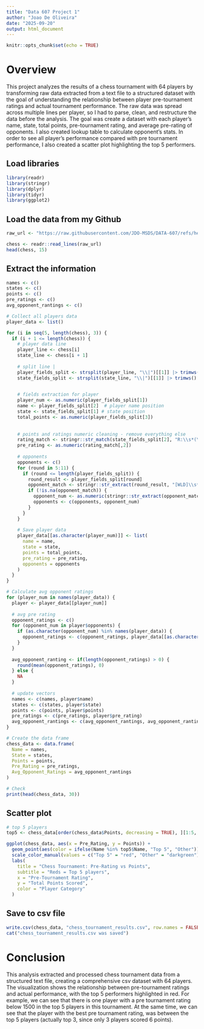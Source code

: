 ---
title: "Data 607 Project 1"
author: "Joao De Oliveira"
date: "2025-09-20"
output: html_document
---

```{r setup, include=FALSE}
knitr::opts_chunk$set(echo = TRUE)
```

# Overview
This project analyzes the results of a chess tournament with 64 players by transforming raw data extracted from a text file to a structured dataset with the goal of understanding the relationship between player pre-tournament ratings and actual tournament performance. The raw data was spread across multiple lines per player, so I had to parse, clean, and restructure the data before the analysis. The goal was create a dataset with each player's name, state, total points, pre-tournament rating, and average pre-rating of opponents. I also created lookup table to calculate opponent's stats. In order to see all player's performance compared with pre tournament performance, I also created a scatter plot highlighting the top 5 performers. 


## Load libraries
```{r}
library(readr)
library(stringr)
library(dplyr)
library(tidyr)
library(ggplot2)
```

## Load the data from my Github
```{r load-data}
raw_url <- "https://raw.githubusercontent.com/JDO-MSDS/DATA-607/refs/heads/main/Project%201/chess.txt"

chess <- readr::read_lines(raw_url)
head(chess, 15)
```

## Extract the information
```{r cont-store-data}
names <- c()
states <- c()
points <- c()
pre_ratings <- c()
avg_opponent_rantings <- c()

# Collect all players data
player_data <- list()

for (i in seq(5, length(chess), 3)) {
  if (i + 1 <= length(chess)) {
    # player data line
    player_line <- chess[i]
    state_line <- chess[i + 1]
  
    # split line |
    player_fields_split <- strsplit(player_line, "\\|")[[1]] |> trimws()
    state_fields_split <- strsplit(state_line, "\\|")[[1]] |> trimws()

  
    # fields extraction for player
    player_num <- as.numeric(player_fields_split[1])
    name <- player_fields_split[2]  # player name position
    state <- state_fields_split[1] # state position
    total_points <- as.numeric(player_fields_split[3])
 
  
    # points and ratings numeric cleaning - remove everything else
    rating_match <- stringr::str_match(state_fields_split[2], "R:\\s*(\\d+)")
    pre_rating <- as.numeric(rating_match[,2])
  
    # opponents
    opponents <- c()
    for (round in 5:11) {
      if (round <= length(player_fields_split)) {
        round_result <- player_fields_split[round]
        opponent_match <- stringr::str_extract(round_result, "[WLD]\\s*(\\d+)")
        if (!is.na(opponent_match)) {
          opponent_num <- as.numeric(stringr::str_extract(opponent_match, "\\d+"))
          opponents <- c(opponents, opponent_num)
        }
      }
    }
    
    # Save player data 
    player_data[[as.character(player_num)]] <- list(
      name = name,
      state = state,
      points = total_points,
      pre_rating = pre_rating,
      opponents = opponents
    )
  }
}

# Calculate avg opponent ratings
for (player_num in names(player_data)) {
  player <- player_data[[player_num]]
  
  # avg pre rating
  opponent_ratings <- c()
  for (opponent_num in player$opponents) {
    if (as.character(opponent_num) %in% names(player_data)) {
      opponent_ratings <- c(opponent_ratings, player_data[[as.character(opponent_num)]]$pre_rating)
    }
  }
  
  avg_opponent_ranting <- if(length(opponent_ratings) > 0) {
    round(mean(opponent_ratings), 0)
  } else {
    NA
  }
  
  # update vectors
  names <- c(names, player$name)
  states <- c(states, player$state)
  points <- c(points, player$points)
  pre_ratings <- c(pre_ratings, player$pre_rating)
  avg_opponent_rantings <- c(avg_opponent_rantings, avg_opponent_ranting)
}

# Create the data frame
chess_data <- data.frame(
  Name = names,
  State = states,
  Points = points,
  Pre_Rating = pre_ratings,
  Avg_Opponent_Ratings = avg_opponent_rantings
)

# Check
print(head(chess_data, 30))
```

## Scatter plot
```{r plot-top5}
# top 5 players
top5 <- chess_data[order(chess_data$Points, decreasing = TRUE), ][1:5, ]

ggplot(chess_data, aes(x = Pre_Rating, y = Points)) +
  geom_point(aes(color = ifelse(Name %in% top5$Name, "Top 5", "Other")), size = 3, alpha = 0.7) + 
  scale_color_manual(values = c("Top 5" = "red", "Other" = "darkgreen")) +
  labs(
    title = "Chess Tournament: Pre-Rating vs Points",
    subtitle = "Reds = Top 5 players",
    x = "Pre-Tournament Rating",
    y = "Total Points Scored",
    color = "Player Category"
  )

```

## Save to csv file
```{r csv}
write.csv(chess_data, "chess_tournament_results.csv", row.names = FALSE)
cat("chess_tournament_results.csv was saved")

```

# Conclusion
This analysis extracted and processed chess tournament data from a structured text file, creating a comprehensive csv dataset with 64 players. The visualization shows the relationship between pre-tournament ratings and actual performance, with the top 5 performers highlighted in red. For example, we can see that there is one player with a pre tournament rating below 1500 in the top 5 players in this tournament. At the same time, we can see that the player with the best pre tournament rating, was between the top 5 players (actually top 3, since only 3 players scored 6 points).
